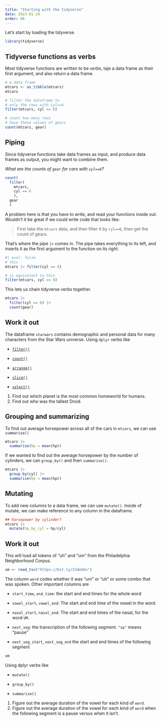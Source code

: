 ```yaml
---
title: "Starting with the tidyverse"
date: 2023-01-24
order: 06
---
```


Let's start by loading the tidyverse.

```r
library(tidyverse)
```

## Tidyverse functions as verbs

Most tidyverse functions are written to be *verbs*, taje a data frame as their first argument, and also return a data frame.

```r
# a data frame
mtcars <- as_tibble(mtcars)
mtcars
```

```r
# filter the dataframe to 
# only the rows with cyl==6
filter(mtcars, cyl == 6)
```

```r
# count how many rows 
# have these values of gears
count(mtcars, gear)
```

## Piping

Since tidyverse functions take data frames as input, and produce data frames as output, you might want to combine them.

*What are the counts of `gear` for cars with `cyl==6`?*

```r
count(
  filter(
    mtcars, 
    cyl == 6
    ), 
  gear
  )
```

A problem here is that you have to write, and read your functions inside out. Wouldn't it be great if we could write code that looks like:

> First take the `mtcars` data, and then filter it by `cyl==6`, then get the count of gears.

That's where the pipe `|>` comes in. The pipe takes everything to its left, and inserts it as the first argument to the function on its right.

```r
#| eval: false
# this
mtcars |> filter(cyl == 6)

# is equivalent to this
filter(mtcars, cyl == 6)
```

This lets us chain tidyverse verbs together.

```r
mtcars |> 
  filter(cyl == 6) |> 
  count(gear)
```

::: callout-note
## Work it out

The dataframe `starwars` contains demographic and personal data for many characters from the Star Wars universe. Using `dplyr` verbs like

-   [`filter()`](https://dplyr.tidyverse.org/reference/filter.html)

-   [`count()`](https://dplyr.tidyverse.org/reference/count.html)

-   [`arrange()`](https://dplyr.tidyverse.org/reference/arrange.html)

-   [`slice()`](https://dplyr.tidyverse.org/reference/slice.html)

-   [`select()`](https://dplyr.tidyverse.org/reference/select.html)

1.  Find out which planet is the most common homeworld for humans.
2.  Find out who was the tallest Droid.
:::

## Grouping and summarizing

To find out average horsepower across all of the cars in `mtcars`, we can use `summarise()`

```r
mtcars |> 
  summarise(hp = mean(hp))
```

If we wanted to find out the average horsepower by the number of cylinders, we can `group_by()` and then `summarise()`.

```r
mtcars |> 
  group_by(cyl) |> 
  summarise(hp = mean(hp))
```

## Mutating

To add new columns to a data frame, we can use `mutate()`. Inside of mutate, we can make reference to any column in the dataframe.

```r
## horsepower by cylinder?
mtcars |> 
  mutate(hp_by_cyl = hp/cyl)
```

::: callout-note
## Work it out

This will load all tokens of "uh" and "um" from the Philadelphia Neighborhood Corpus.

```r
um <- read_tsv("https://bit.ly/3JdeSbx")
```

The column `word` codes whether it was "um" or "uh" or some combo that was spoken. Other important columns are

-   `start_time`, `end_time`: the start and end times for the whole word

-   `vowel_start`, `vowel_end`: The start and end time of the vowel in the word.

-   `nasal_start`, `nasal_end`: The start and end times of the nasal, for the word `UM`.

-   `next_seg`: the transcription of the following segment. `"sp"` means "pause"

-   `next_seg_start`, `next_seg_end` the start and end times of the following segment

```r
um
```

Using dplyr verbs like

-   `mutate()`

-   `group_by()`

-   `summarise()`

1.  Figure out the average duration of the vowel for each kind of `word`.
2.  Figure out the average duration of the vowel for each kind of `word` when the following segment is a pause versus when it isn't.
:::
